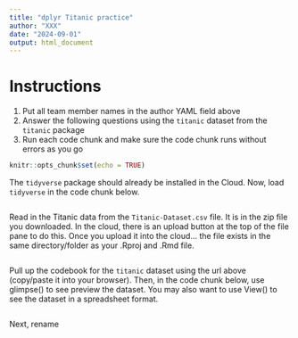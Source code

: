 ```yaml
---
title: "dplyr Titanic practice"
author: "XXX"
date: "2024-09-01"
output: html_document
---
```


# Instructions
1. Put all team member names in the author YAML field above
2. Answer the following questions using the `titanic` dataset from the `titanic` package
3. Run each code chunk and make sure the code chunk runs without errors as you go

```r
knitr::opts_chunk$set(echo = TRUE)
```

The `tidyverse` package should already be installed in the Cloud. Now, load `tidyverse` in the code chunk below.
```r

```

Read in the Titanic data from the `Titanic-Dataset.csv` file. It is in the zip file you downloaded. In the cloud, there is an upload button at the top of the file pane to do this. Once you upload it into the cloud... the file exists in the same directory/folder as your .Rproj and .Rmd file.

```r

```

<!-- Data Dictionary / Codebook for the Titanic Data is here: https://www.kaggle.com/c/titanic/data -->

Pull up the codebook for the `titanic` dataset using the url above (copy/paste it into your browser). Then, in the
code chunk below, use glimpse() to see preview the dataset. You may also want to use View() to see the dataset in a
spreadsheet format.

```r

```

Next, rename
